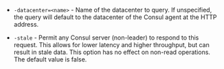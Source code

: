 - `-datacenter=<name>` - Name of the datacenter to query. If unspecified, the
  query will default to the datacenter of the Consul agent at the HTTP address.

- `-stale` - Permit any Consul server (non-leader) to respond to this request.
  This allows for lower latency and higher throughput, but can result in stale
  data. This option has no effect on non-read operations. The default value is
  false.
